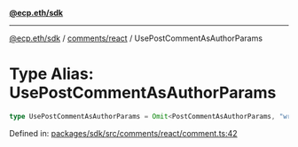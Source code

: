 [**@ecp.eth/sdk**](../../../index.mdx)

***

[@ecp.eth/sdk](/sdk-reference/index.mdx) / [comments/react](/sdk-reference/comments/react/index.mdx) / UsePostCommentAsAuthorParams

# Type Alias: UsePostCommentAsAuthorParams

```ts
type UsePostCommentAsAuthorParams = Omit<PostCommentAsAuthorParams, "writeContract">;
```

Defined in: [packages/sdk/src/comments/react/comment.ts:42](https://github.com/ecp-eth/comments-monorepo/blob/main/packages/sdk/src/comments/react/comment.ts#L42)
